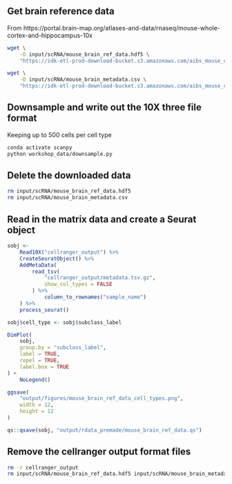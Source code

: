 ## Get brain reference data
From https://portal.brain-map.org/atlases-and-data/rnaseq/mouse-whole-cortex-and-hippocampus-10x
```bash
wget \
    -O input/scRNA/mouse_brain_ref_data.hdf5 \
    "https://idk-etl-prod-download-bucket.s3.amazonaws.com/aibs_mouse_ctx-hpf_10x/expression_matrix.hdf5"

wget \
    -O input/scRNA/mouse_brain_metadata.csv \
    "https://idk-etl-prod-download-bucket.s3.amazonaws.com/aibs_mouse_ctx-hpf_10x/metadata.csv"
```

## Downsample and write out the 10X three file format
Keeping up to 500 cells per cell type
```bash
conda activate scanpy
python workshop_data/downsample.py
```

## Delete the downloaded data
```bash
rm input/scRNA/mouse_brain_ref_data.hdf5
rm input/scRNA/mouse_brain_metadata.csv
```

## Read in the matrix data and create a Seurat object
```r
sobj <-
    Read10X("cellranger_output") %>%
    CreateSeuratObject() %>%
    AddMetaData(
        read_tsv(
            "cellranger_output/metadata.tsv.gz",
            show_col_types = FALSE
        ) %>%
            column_to_rownames("sample_name")
    ) %>%
    process_seurat()

sobj$cell_type <- sobj$subclass_label

DimPlot(
    sobj,
    group.by = "subclass_label",
    label = TRUE,
    repel = TRUE,
    label.box = TRUE
) +
    NoLegend()

ggsave(
    "output/figures/mouse_brain_ref_data_cell_types.png",
    width = 12,
    height = 12
)

qs::qsave(sobj, "output/rdata_premade/mouse_brain_ref_data.qs")
```

## Remove the cellranger output format files
```bash
rm -r cellranger_output
rm input/scRNA/mouse_brain_ref_data.hdf5 input/scRNA/mouse_brain_metadata.csv
```
